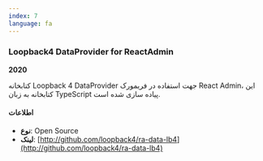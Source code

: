 ```yaml
---
index: 7
language: fa
---
```


### Loopback4 DataProvider for ReactAdmin

**2020**

کتابخانه Loopback 4 DataProvider جهت استفاده در فریمورک React Admin، این کتابخانه به زبان TypeScript پیاده سازی شده است.

#### اطلاعات

-   **نوع**: Open Source
-   **لینک**: [http://github.com/loopback4/ra-data-lb4](http://github.com/loopback4/ra-data-lb4)
